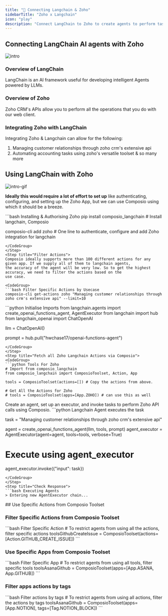 ```yaml
---
title: "🚀 Connecting Langchain & Zoho"
sidebarTitle: "Zoho x Langchain"
icon: "play"
description: "Connect LangChain to Zoho to create agents to perform tasks using natural language"
---
```


## Connecting LangChain AI agents with Zoho
![intro](/media/intro.jpg)

### Overview of LangChain

LangChain is an AI framework useful for developing intelligent Agents powered by LLMs.

### Overview of Zoho

Zoho CRM's APIs allow you to perform all the operations that you do with our web client.

### Integrating Zoho with LangChain

Integrating Zoho & Langchain can allow for the following:

1. Managing customer relationships through zoho crm's extensive api
2. Automating accounting tasks using zoho's versatile toolset
& so many more

## Using LangChain with Zoho
![intro-gif](/media/intro.gif)
<Steps>
<Step title="Setting Up the Environment">

**Ideally this would require a lot of effort to set up** like authenticating, configuring, and setting up the Zoho App, but we can use Composio using which it should be a breeze.

<CodeGroup>
```bash Installing & Authorising Zoho
pip install composio_langchain # Install langchain, Composio 

composio-cli add zoho # One line to authenticate, configure and add Zoho integration for langchain
```
</CodeGroup>
</Step>
<Step title="Filter Actions">
Composio ideally supports more than 100 different actions for any given app. If we supply all of them to langchain agents, 
the accuracy of the agent will be very low. So to get the highest accuracy, we need to filter the actions based on the 
use case.

<CodeGroup>
```bash Filter Specific Actions by Usecase
composio-cli get-actions zoho "Managing customer relationships through zoho crm's extensive api" --limit=10
```
</CodeGroup>

</Step>
<Step title="Import Base Packages">

<CodeGroup>
```python Initialise Imports
from langchain.agents import create_openai_functions_agent, AgentExecutor
from langchain import hub
from langchain_openai import ChatOpenAI


llm = ChatOpenAI()

prompt = hub.pull("hwchase17/openai-functions-agent")
```
</CodeGroup>
</Step>
<Step title="Fetch all Zoho Langchain Actions via Composio">
<CodeGroup>
```python Tools For Zoho
# Import from composio_langchain
from composio_langchain import ComposioToolset, Action, App

tools = ComposioToolset(actions=[]) # Copy the actions from above. 

# Get All the Actions for Zoho
# tools = ComposioToolset(apps=[App.ZOHO]) # can use this as well
```
</CodeGroup>
</Step>
<Step title="Execute the Agent">
Create an agent, set up an executor, and invoke tasks to perform Zoho API calls using Composio. 
<CodeGroup>
```python Langchain Agent executes the task

task = "Managing customer relationships through zoho crm's extensive api"

agent = create_openai_functions_agent(llm, tools, prompt)
agent_executor = AgentExecutor(agent=agent, tools=tools, verbose=True)

# Execute using agent_executor
agent_executor.invoke({"input": task})
```
</CodeGroup>
</Step>
<Step title="Check Response">
```bash Executing Agents
> Entering new AgentExecutor chain...
```
</Step>
</Steps>
## Use Specific Actions from Composio Toolset

### Filter Specific Actions from Composio Toolset

<CodeGroup>
```bash Filter Specific Action
# To restrict agents from using all the actions, filter specific actions
toolsGithubCreateIssue = ComposioToolset(actions=[Action.GITHUB_CREATE_ISSUE])
```
</CodeGroup>

### Use Specific Apps from Composio Toolset
<CodeGroup>
```bash Filter Specific App
# To restrict agents from using all tools, filter specific tools
toolsAsanaGithub = ComposioToolset(apps=[App.ASANA, App.GITHUB])
```
</CodeGroup>

### Filter apps actions by tags 
<CodeGroup>
```bash Filter actions by tags
# To restrict agents from using all actions, filter the actions by tags
toolsAsanaGithub = ComposioToolset(apps=[App.NOTION], tags=[Tag.NOTION_BLOCK])
```
</CodeGroup>

